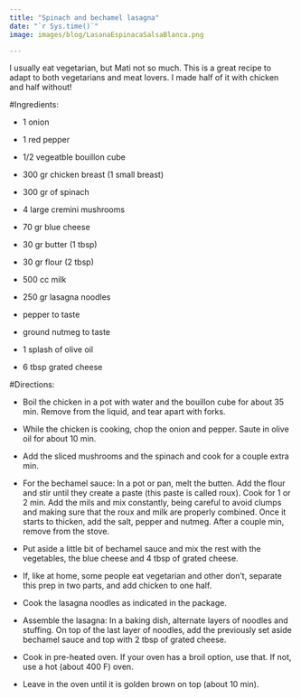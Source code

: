 ```yaml
---
title: "Spinach and bechamel lasagna"
date: "`r Sys.time()`"
image: images/blog/LasanaEspinacaSalsaBlanca.png

---
```


I usually eat vegetarian, but Mati not so much. This is a great recipe to adapt to both vegetarians and meat lovers. I made half of it with chicken and half without!


#Ingredients:

- 1 onion

- 1 red pepper

- 1/2 vegeatble bouillon cube

- 300 gr chicken breast (1 small breast)

- 300 gr of spinach

- 4 large cremini mushrooms

- 70 gr blue cheese

- 30 gr butter (1 tbsp)

- 30 gr flour (2 tbsp)

- 500 cc milk

- 250 gr lasagna noodles

- pepper to taste

- ground nutmeg to taste

- 1 splash of olive oil

- 6 tbsp grated cheese

#Directions:

- Boil the chicken in a pot with water and the bouillon cube for about 35 min. Remove from the liquid, and tear apart with forks.

- While the chicken is cooking, chop the onion and pepper. Saute in olive oil for about 10 min.

- Add the sliced mushrooms and the spinach and cook for a couple extra min.

- For the bechamel sauce: In a pot or pan, melt the butten. Add the flour and stir until they create a paste (this paste is called roux). Cook for 1 or 2 min. Add the mils and mix constantly, being careful to avoid clumps and making sure that the roux and milk are properly combined. Once it starts to thicken, add the salt, pepper and nutmeg. After a couple min, remove from the stove.

- Put aside a little bit of bechamel sauce and mix the rest with the vegetables, the blue cheese and 4 tbsp of grated cheese.

- If, like at home, some people eat vegetarian and other don't, separate this prep in two parts, and add chicken to one half.

- Cook the lasagna noodles as indicated in the package.

- Assemble the lasagna: In a baking dish, alternate layers of noodles and stuffing. On top of the last layer of noodles, add the previously set aside bechamel sauce and top with 2 tbsp of grated cheese.

- Cook in pre-heated oven. If your oven has a broil option, use that. If not, use a hot (about 400 F) oven.

- Leave in the oven until it is golden brown on top (about 10 min).
